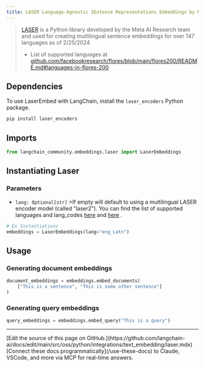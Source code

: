 ```yaml
---
title: LASER Language-Agnostic SEntence Representations Embeddings by Meta AI
---
```


>[LASER](https://github.com/facebookresearch/LASER/) is a Python library developed by the Meta AI Research team and used for creating multilingual sentence embeddings for over 147 languages as of 2/25/2024
>
>- List of supported languages at [github.com/facebookresearch/flores/blob/main/flores200/README.md#languages-in-flores-200](https://github.com/facebookresearch/flores/blob/main/flores200/README.md#languages-in-flores-200)

## Dependencies

To use LaserEmbed with LangChain, install the `laser_encoders` Python package.

```python
pip install laser_encoders
```

## Imports

```python
from langchain_community.embeddings.laser import LaserEmbeddings
```

## Instantiating Laser

### Parameters

- `lang: Optional[str]`
        >If empty will default
    to using a multilingual LASER encoder model (called "laser2").
    You can find the list of supported languages and lang_codes [here](https://github.com/facebookresearch/flores/blob/main/flores200/README.md#languages-in-flores-200)
    and [here](https://github.com/facebookresearch/LASER/blob/main/laser_encoders/language_list.py)
.

```python
# Ex Instantiationz
embeddings = LaserEmbeddings(lang="eng_Latn")
```

## Usage

### Generating document embeddings

```python
document_embeddings = embeddings.embed_documents(
    ["This is a sentence", "This is some other sentence"]
)
```

### Generating query embeddings

```python
query_embeddings = embeddings.embed_query("This is a query")
```

---

<Callout icon="pen-to-square" iconType="regular">
    [Edit the source of this page on GitHub.](https://github.com/langchain-ai/docs/edit/main/src/oss/python/integrations/text_embedding/laser.mdx)
</Callout>
<Tip icon="terminal" iconType="regular">
    [Connect these docs programmatically](/use-these-docs) to Claude, VSCode, and more via MCP for    real-time answers.
</Tip>
